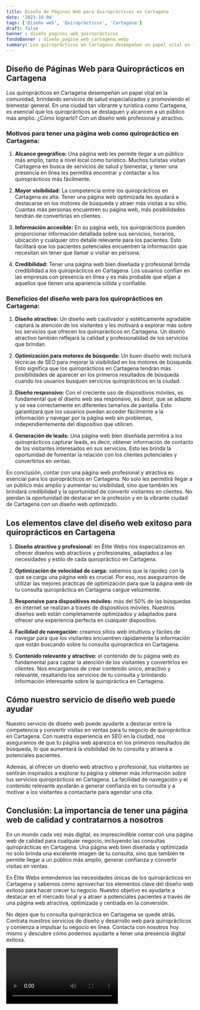 ```yaml
---
title: Diseño de Páginas Web para Quiroprácticos en Cartagena
date: '2023-10-04'
tags: ['Diseño web', 'Quiroprácticos', 'Cartagena']
draft: false
banner : diseño_paginas_web_quiroprácticos
fondoBanner : diseño_pagina_web_cartagena.webp
summary: Los quiroprácticos en Cartagena desempeñan un papel vital en la comunidad, brindando servicios de salud especializados y promoviendo el bienestar general. En una ciudad tan vibrante y turística como Cartagena, es esencial que los quiroprácticos se destaquen y alcancen a un público más amplio. ¿Cómo lograrlo? Con un diseño web profesional y atractivo.
---
```


## Diseño de Páginas Web para Quiroprácticos en Cartagena

Los quiroprácticos en Cartagena desempeñan un papel vital en la comunidad, brindando servicios de salud especializados y promoviendo el bienestar general. En una ciudad tan vibrante y turística como Cartagena, es esencial que los quiroprácticos se destaquen y alcancen a un público más amplio. ¿Cómo lograrlo? Con un diseño web profesional y atractivo.

### Motivos para tener una página web como quiropráctico en Cartagena:

1. **Alcance geográfico:** Una página web les permite llegar a un público más amplio, tanto a nivel local como turístico. Muchos turistas visitan Cartagena en busca de servicios de salud y bienestar, y tener una presencia en línea les permitirá encontrar y contactar a los quiroprácticos más fácilmente.

2. **Mayor visibilidad:** La competencia entre los quiroprácticos en Cartagena es alta. Tener una página web optimizada les ayudará a destacarse en los motores de búsqueda y atraer más visitas a su sitio. Cuantas más personas encuentren su página web, más posibilidades tendrán de convertirlas en clientes.

3. **Información accesible:** En su página web, los quiroprácticos pueden proporcionar información detallada sobre sus servicios, horarios, ubicación y cualquier otro detalle relevante para los pacientes. Esto facilitará que los pacientes potenciales encuentren la información que necesitan sin tener que llamar o visitar en persona.

4. **Credibilidad:** Tener una página web bien diseñada y profesional brinda credibilidad a los quiroprácticos en Cartagena. Los usuarios confían en las empresas con presencia en línea y es más probable que elijan a aquellos que tienen una apariencia sólida y confiable.

### Beneficios del diseño web para los quiroprácticos en Cartagena:

1. **Diseño atractivo:** Un diseño web cautivador y estéticamente agradable captará la atención de los visitantes y les motivará a explorar más sobre los servicios que ofrecen los quiroprácticos en Cartagena. Un diseño atractivo también reflejará la calidad y profesionalidad de los servicios que brindan.

2. **Optimización para motores de búsqueda:** Un buen diseño web incluirá técnicas de SEO para mejorar la visibilidad en los motores de búsqueda. Esto significa que los quiroprácticos en Cartagena tendrán más posibilidades de aparecer en los primeros resultados de búsqueda cuando los usuarios busquen servicios quiroprácticos en la ciudad.

3. **Diseño responsivo:** Con el creciente uso de dispositivos móviles, es fundamental que el diseño web sea responsivo, es decir, que se adapte y se vea correctamente en diferentes tamaños de pantalla. Esto garantizará que los usuarios puedan acceder fácilmente a la información y navegar por la página web sin problemas, independientemente del dispositivo que utilicen.

4. **Generación de leads:** Una página web bien diseñada permitirá a los quiroprácticos capturar leads, es decir, obtener información de contacto de los visitantes interesados en sus servicios. Esto les brinda la oportunidad de fomentar la relación con los clientes potenciales y convertirlos en ventas.

En conclusión, contar con una página web profesional y atractiva es esencial para los quiroprácticos en Cartagena. No solo les permitirá llegar a un público más amplio y aumentar su visibilidad, sino que también les brindará credibilidad y la oportunidad de convertir visitantes en clientes. No pierdan la oportunidad de destacar en la profesión y en la vibrante ciudad de Cartagena con un diseño web optimizado.

<GifSeo />

<Cta />

## Los elementos clave del diseño web exitoso para quiroprácticos en Cartagena

1. **Diseño atractivo y profesional:** en Élite Webs nos especializamos en ofrecer diseños web atractivos y profesionales, adaptados a las necesidades y estilo de cada quiropráctico en Cartagena.

2. **Optimización de velocidad de carga:** sabemos que la rapidez con la que se carga una página web es crucial. Por eso, nos aseguramos de utilizar las mejores prácticas de optimización para que la página web de tu consulta quiropráctica en Cartagena cargue velozmente.

3. **Responsive para dispositivos móviles:** más del 50% de las búsquedas en internet se realizan a través de dispositivos móviles. Nuestros diseños web están completamente optimizados y adaptados para ofrecer una experiencia perfecta en cualquier dispositivo.

4. **Facilidad de navegación:** creamos sitios web intuitivos y fáciles de navegar para que los visitantes encuentren rápidamente la información que están buscando sobre tu consulta quiropráctica en Cartagena.

5. **Contenido relevante y atractivo:** el contenido de tu página web es fundamental para captar la atención de los visitantes y convertirlos en clientes. Nos encargamos de crear contenido único, atractivo y relevante, resaltando los servicios de tu consulta y brindando información interesante sobre la quiropráctica en Cartagena.

## Cómo nuestro servicio de diseño web puede ayudar

Nuestro servicio de diseño web puede ayudarte a destacar entre la competencia y convertir visitas en ventas para tu negocio de quiropráctica en Cartagena. Con nuestra experiencia en SEO en la ciudad, nos aseguramos de que tu página web aparezca en los primeros resultados de búsqueda, lo que aumentará la visibilidad de tu consulta y atraerá a potenciales pacientes.

Además, al ofrecer un diseño web atractivo y profesional, tus visitantes se sentirán inspirados a explorar tu página y obtener más información sobre tus servicios quiroprácticos en Cartagena. La facilidad de navegación y el contenido relevante ayudarán a generar confianza en tu consulta y a motivar a los visitantes a contactarte para agendar una cita.

## Conclusión: La importancia de tener una página web de calidad y contratarnos a nosotros

En un mundo cada vez más digital, es imprescindible contar con una página web de calidad para cualquier negocio, incluyendo las consultas quiroprácticas en Cartagena. Una página web bien diseñada y optimizada no solo brinda una excelente imagen de tu consulta, sino que también te permite llegar a un público más amplio, generar confianza y convertir visitas en ventas.

En Élite Webs entendemos las necesidades únicas de los quiroprácticos en Cartagena y sabemos cómo aprovechar los elementos clave del diseño web exitoso para hacer crecer tu negocio. Nuestro objetivo es ayudarte a destacar en el mercado local y a atraer a potenciales pacientes a través de una página web atractiva, optimizada y centrada en la conversión.

No dejes que tu consulta quiropráctica en Cartagena se quede atrás. Contrata nuestros servicios de diseño y desarrollo web para quiroprácticos y comienza a impulsar tu negocio en línea. Contacta con nosotros hoy mismo y descubre cómo podemos ayudarte a tener una presencia digital exitosa.

<Video />

<CtaBot job='Quiroprácticos' city='Cartagena'/>

<Gmaps query='Cartagena+españa+maps' />